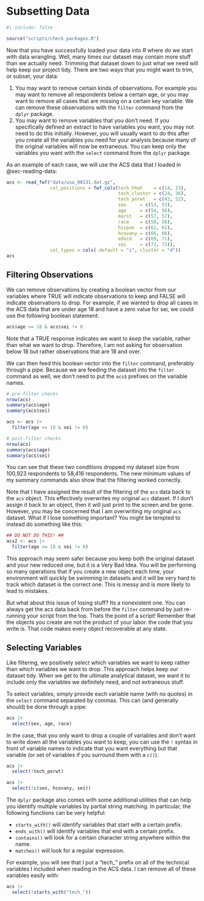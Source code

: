 # Subsetting Data {#sec-subsetting-datasets}

```r
#| include: false

source("scripts/check_packages.R")
```

Now that you have successfully loaded your data into *R* where do we start with data wrangling. Well, many times our dataset may contain more stuff than we actually need. Trimming that dataset down to just what we need will help keep our project tidy. There are two ways that you might want to trim, or subset, your data:

1. You may want to remove certain kinds of observations. For example you may want to remove all respondents below a certain age, or you may want to remove all cases that are missing on a certain key variable. We can remove these observations with the `filter` command from the `dplyr` package.
2. You may want to remove variables that you don't need. If you specifically defined an extract to have variables you want, you may not need to do this initially. However, you will usually want to do this after you create all the variables you need for your analysis because many of the original variables will now be extraneous. You can keep only the variables you want with the `select` command from the `dplyr` package.

As an example of each case, we will use the ACS data that I loaded in @sec-reading-data:

```r
acs <- read_fwf("data/usa_00131.dat.gz",
                col_positions = fwf_cols(tech_hhwt    = c(14, 23),
                                         tech_cluster = c(24, 36),
                                         tech_perwt   = c(43, 52),
                                         sex     = c(53, 53),
                                         age     = c(54, 56),
                                         marst   = c(57, 57),
                                         race    = c(58, 58),
                                         hispan  = c(62, 62),
                                         hcovany = c(66, 66),
                                         educd   = c(69, 71),
                                         sei     = c(72, 73)),
                col_types = cols(.default = "i", cluster = "d"))
acs
```

## Filtering Observations

We can remove observations by creating a boolean vector from our variables where TRUE will indicate observations to keep and FALSE will indicate observations to drop. For example, if we wanted to drop all cases in the ACS data that are under age 18 and have a zero value for sei, we could use the following boolean statement:

```r
acs$age >= 18 & acs$sei != 0
```

Note that a TRUE response indicates we want to *keep* the variable, rather than what we want to drop. Therefore, I am not asking for observation below 18 but rather observations that are 18 and over. 

We can then feed this boolean vector into the `filter` command, preferably through a pipe. Because we are feeding the dataset into the `filter` command as well, we don't need to put the `acs$` prefixes on the variable names. 

```r
# pre-filter checks
nrow(acs)
summary(acs$age)
summary(acs$sei)

acs <- acs |>
  filter(age >= 18 & sei != 0)

# post-filter checks
nrow(acs)
summary(acs$age)
summary(acs$sei)

```

You can see that these two conditions dropped my dataset size from 100,923 respondents to 58,416 respondents. The new minimum values of my summary commands also show that the filtering worked correctly. 

Note that I have assigned the result of the filtering of the `acs` data back to the `acs` object. This effectively overwrites my original `acs` dataset. If I don't assign it back to an object, then it will just print to the screen and be gone. However, you may be concerned that I am overwriting my original `acs` dataset. What if I lose something important? You might be tempted to instead do something like this:

```r
## DO NOT DO THIS! ##
acs2 <- acs |>
  filter(age >= 18 & sei != 0)
```

This approach may seem safer because you keep both the original dataset and your new reduced one, but it is a Very Bad Idea. You will be performing so many operations that if you create a new object each time, your environment will quickly be swimming in datasets and it will be very hard to track which dataset is the correct one. This is messy and is more likely to lead to mistakes. 

But what about this issue of losing stuff? Its a nonexistent one. You can always get the acs data back from before the `filter` command by just re-running your script from the top. Thats the point of a script! Remember that the objects you create are not the product of your labor. the code that you write is. That code makes every object recoverable at any state.

## Selecting Variables

Like filtering, we positively select which variables we want to keep rather than which variables we want to drop. This approach helps keep our dataset tidy. When we get to the ultimate analytical dataset, we want it to include only the variables we definitely need, and not extraneous stuff.

To select variables, simply provide each variable name (with no quotes) in the `select` command separated by commas. This can (and generally should) be done through a pipe:

```r
acs |>
  select(sex, age, race)
```

In the case, that you only want to drop a couple of variables and don't want to write down all the variables you want to keep, you can use the `!` syntax in front of variable names to indicate that you want everything but that variable (or set of variables if you surround them with a `c()`).

```r
acs |>
  select(!tech_perwt)

acs |>
  select(!c(sex, hcovany, sei))
```

The `dplyr` package also comes with some additional utilities that can help you identify multiple variables by partial string matching. In particular, the following functions can be very helpful:

* `starts_with()` will identify variables that start with a certain prefix.
* `ends_with() ` will identify variables that end with a certain prefix.
* `contains()` will look for a certain character string anywhere within the name.
* `matches()` will look for a regular expression.

For example, you will see that I put a "tech_" prefix on all of the technical variables I included when reading in the ACS data. I can remove all of these variables easily with:

```r
acs |>
  select(!starts_with("tech_"))
```